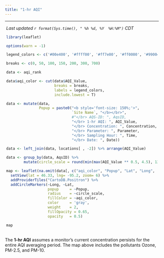 ---
title: "1-hr AQI"
---  

<style>
   body {margin-left: 0px;}
  .main-container {max-width: 1350px;}
</style>

<script type="text/JavaScript">
  setTimeout(function() { window.location=window.location;}, 350000);
</script>

<hr>  


<div style = "margin-left: 4px;"> 
 _Last updated `r format(Sys.time(), " %h %d, %Y  %H:%M")` CDT_
</div>

<div style = "margin-right: 4px; margin-left: 4px;">   
```{r leafMap, message=F, echo=F, warning=F,  fig.height = 5.3}
library(leaflet)

options(warn = -1)

legend_colors <- c('#00e400', '#ffff00', '#ff7e00', '#ff0000', '#99004c', '#7e0023')

breaks <- c(0, 50, 100, 150, 200, 300, 700)

data <- aqi_rank 

data$aqi_color <- cut(data$AQI_Value, 
                      breaks = breaks, 
                      labels = legend_colors,
                      include.lowest = T)

data <- mutate(data, 
               Popup = paste0("<b style='font-size: 150%;'>", 
                              `Site Name`, "</b></br>", 
                              #"</br> AQS-ID: ", AqsID,
                              "</br> 1-hr AQI: ", AQI_Value,
                              "</br> Concentration: ", Concentration,
                              "</br> Parameter: ", Parameter,
                              "</br> Sampling Hour: ", Time,
                              "</br> Date: ", Date))

data <- left_join(data, locations[ , -2]) %>% arrange(AQI_Value)

data <- group_by(data, AqsID) %>%
        mutate(circle_scale = round(min(max(AQI_Value ** 0.5, 4.5), 12, na.rm = T), 1))

map <- leaflet(na.omit(data[, c("aqi_color", "Popup", "Lat", "Long", "circle_scale")]), width = '99%') %>%
  setView(lat = 46.33, lng= -95.2, zoom= 6) %>%
  addProviderTiles("CartoDB.Positron") %>%
  addCircleMarkers(~Long, ~Lat, 
                   popup     = ~Popup, 
                   radius    = ~circle_scale, 
                   fillColor = ~aqi_color,
                   color     = 'gray',
                   weight    = 2, 
                   fillOpacity = 0.65,
                   opacity   = 0.5)

map 
```
</div>
<br>
The __1-hr AQI__ assumes a monitor's current concentration persists for the entire AQI averaging period. The map above includes the pollutants Ozone, PM-2.5, and PM-10.
